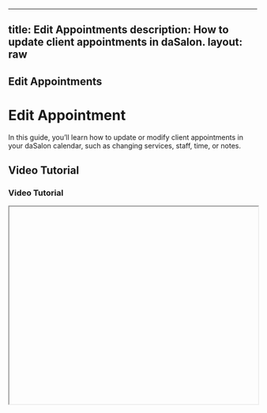  ---
 title: Edit Appointments
 description: How to update client appointments in daSalon.
 layout: raw
 ---


<div className="mdx-content">

## Edit Appointments

<h1 className="text-3xl font-bold text-gray-900 mb-4">Edit Appointment</h1>  

In this guide, you’ll learn how to update or modify client appointments in your daSalon calendar, such as changing services, staff, time, or notes.

## Video Tutorial

<h3 className="text-xl font-medium text-gray-800 mb-2">Video Tutorial</h3>

<iframe
  width="100%"
  height="400"
  title="Edit appointments tutorial"
  allowFullScreen
  className="rounded-lg"
/>

---

## Update a client appointment

<h2 className="text-2xl font-semibold text-gray-800 mt-8 mb-4">Make changes to an existing appointment</h2>

❶ Navigate to the [**Appointments**](https://partner.dasalon.com/dashboard/appointments) section from the left-hand menu.

❷ In the appointment list:
   - Click **⋮ > Edit** from the desired appointment row  
   - OR open the appointment detail panel → click **⋮ > Edit**  
   - OR click directly on the appointment block in the calendar view

❸ Update the necessary fields such as:
   - Service
   - Assigned Staff
   - Time & Date
   - Notes or client details

❹ Click **Update Appointment** to save your changes.

❺ The changes will reflect immediately in your calendar and the client will be notified if applicable.

---

**Important**: Editing an appointment does not affect the original record history. All updates are logged for audit purposes.

<div className="space-y-4 mt-6">

<div className="my-10 border-t border-gray-200" />

## More questions about this

<h3 className="text-xl font-semibold text-black mb-4 mt-10"> More questions about this?</h3>
</div>
<div className="space-y-4 mt-6">
  <details className="bg-white rounded-md p-4 border border-gray-300">
  <summary
    className="font-medium text-base text-gray-900"
    style={{
      backgroundColor: 'transparent',
      outline: 'none',
      cursor: 'pointer',
      userSelect: 'none',
      listStyle: 'none',
    }}
  >Can I change the staff assigned?</summary>
   <p className="mt-2 text-sm text-gray-700">
      Yes. While editing, you can assign a different staff member if they're available at the chosen time.
    </p>
  </details>

  <details className="bg-white rounded-md p-4 border border-gray-300">
  <summary
    className="font-medium text-base text-gray-900"
    style={{
      backgroundColor: 'transparent',
      outline: 'none',
      cursor: 'pointer',
      userSelect: 'none',
      listStyle: 'none',
    }}
  >Will the client be notified after changes?</summary>
    <p className="mt-2 text-sm text-gray-700">
      Yes, clients will receive notifications about any updates based on your salon’s notification settings.
    </p>
  </details>
</div>
</div>


---

<div className="space-y-4 mt-6">

<div className="my-10 border-t border-gray-200" />

<div className="mdx-content mt-10">

Was this article helpful?

<div style={{ display: 'flex', gap: '1rem' }}>
  <button style={{ padding: '0.5rem', borderRadius: '9999px', backgroundColor: '#f0f0f0' }}>
   👍
  </button>
  <button style={{ padding: '0.5rem', borderRadius: '9999px', backgroundColor: '#f0f0f0' }}>
    👎
  </button>
</div>
</div>

---
</div>